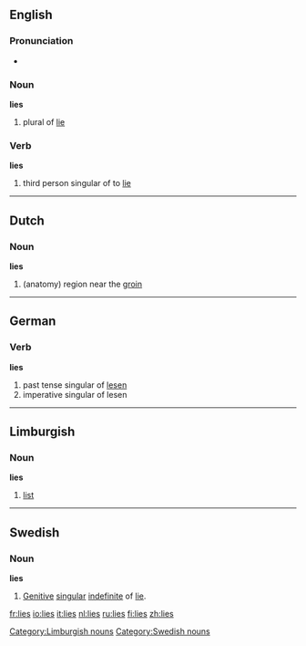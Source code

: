 {{see|Lies}}
==English==

===Pronunciation===
*{{audio|en-us-lies.ogg|Audio (US)}}

===Noun===
'''lies''' {{p}}
# plural of [[lie]]

===Verb===
'''lies'''
# third person singular of to [[lie]]

----

==Dutch==
===Noun===
'''lies''' {{f}}
# (anatomy) region near the [[groin]] 
----

==German==
===Verb===
'''lies'''
# past tense singular of [[lesen]]
# imperative singular of lesen

----

==Limburgish==
===Noun===
'''lies'''
# [[list]]

[[Category:Limburgish nouns]]

----

==Swedish==
===Noun===
{{sv-noun|gender=Common|lie|lien|liar|liarna|lies|liens|liars|liarnas}}
'''lies'''
# [[genitive|Genitive]] [[singular]] [[indefinite]] of [[lie#Swedish|lie]].

[[Category:Swedish nouns]]

[[fr:lies]]
[[io:lies]]
[[it:lies]]
[[nl:lies]]
[[ru:lies]]
[[fi:lies]]
[[zh:lies]]